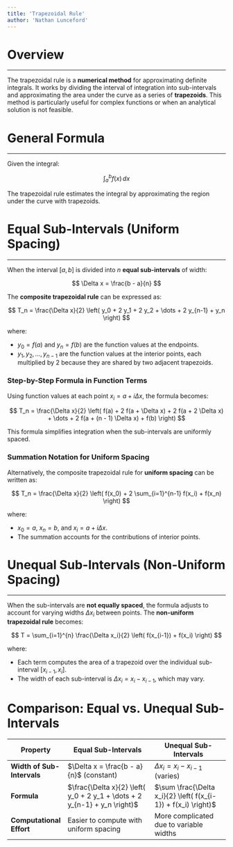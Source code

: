 ```yaml
---
title: 'Trapezoidal Rule'
author: 'Nathan Lunceford'
---
```


# Overview

---

The trapezoidal rule is a **numerical method** for approximating definite integrals. It works by dividing the interval of integration into sub-intervals and approximating the area under the curve as a series of **trapezoids**. This method is particularly useful for complex functions or when an analytical solution is not feasible.

# General Formula

---

Given the integral:

$$
\int_a^b f(x) \, dx
$$

The trapezoidal rule estimates the integral by approximating the region under the curve with trapezoids.

# Equal Sub-Intervals (Uniform Spacing)

---

When the interval $[a, b]$ is divided into $n$ **equal sub-intervals** of width:

$$
\Delta x = \frac{b - a}{n}
$$

The **composite trapezoidal rule** can be expressed as:

$$
T_n = \frac{\Delta x}{2} \left( y_0 + 2 y_1 + 2 y_2 + \dots + 2 y_{n-1} + y_n \right)
$$

where:

- $y_0 = f(a)$ and $y_n = f(b)$ are the function values at the endpoints.
- $y_1, y_2, \dots, y_{n-1}$ are the function values at the interior points, each multiplied by 2 because they are shared by two adjacent trapezoids.

### Step-by-Step Formula in Function Terms

Using function values at each point $x_i = a + i \Delta x$, the formula becomes:

$$
T_n = \frac{\Delta x}{2} \left( f(a) + 2 f(a + \Delta x) + 2 f(a + 2 \Delta x) + \dots + 2 f(a + (n - 1) \Delta x) + f(b) \right)
$$

This formula simplifies integration when the sub-intervals are uniformly spaced.

### Summation Notation for Uniform Spacing

Alternatively, the composite trapezoidal rule for **uniform spacing** can be written as:

$$
T_n = \frac{\Delta x}{2} \left( f(x_0) + 2 \sum_{i=1}^{n-1} f(x_i) + f(x_n) \right)
$$

where:

- $x_0 = a$, $x_n = b$, and $x_i = a + i \Delta x$.
- The summation accounts for the contributions of interior points.

# Unequal Sub-Intervals (Non-Uniform Spacing)

---

When the sub-intervals are **not equally spaced**, the formula adjusts to account for varying widths $\Delta x_i$ between points. The **non-uniform trapezoidal rule** becomes:

$$
T = \sum_{i=1}^{n} \frac{\Delta x_i}{2} \left( f(x_{i-1}) + f(x_i) \right)
$$

where:

- Each term computes the area of a trapezoid over the individual sub-interval $[x_{i-1}, x_i]$.
- The width of each sub-interval is $\Delta x_i = x_i - x_{i-1}$, which may vary.

# Comparison: Equal vs. Unequal Sub-Intervals

| **Property**               | **Equal Sub-Intervals**                                                   | **Unequal Sub-Intervals**                                      |
| -------------------------- | ------------------------------------------------------------------------- | -------------------------------------------------------------- |
| **Width of Sub-Intervals** | $\Delta x = \frac{b - a}{n}$ (constant)                                   | $\Delta x_i = x_i - x_{i-1}$ (varies)                          |
| **Formula**                | $\frac{\Delta x}{2} \left( y_0 + 2 y_1 + \dots + 2 y_{n-1} + y_n \right)$ | $\sum \frac{\Delta x_i}{2} \left( f(x_{i-1}) + f(x_i) \right)$ |
| **Computational Effort**   | Easier to compute with uniform spacing                                    | More complicated due to variable widths                        |
